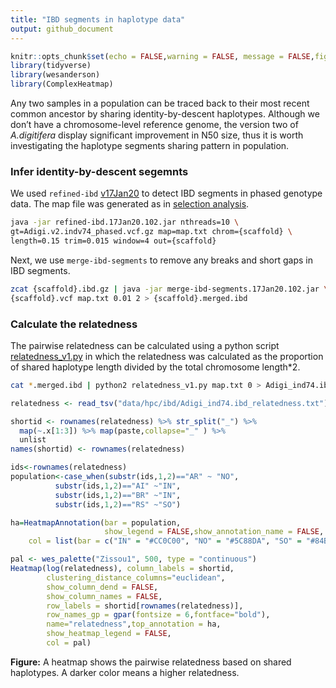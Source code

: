 ```yaml
---
title: "IBD segments in haplotype data"
output: github_document
---
```


```r
knitr::opts_chunk$set(echo = FALSE,warning = FALSE, message = FALSE,fig.retina = 2)
library(tidyverse)
library(wesanderson)
library(ComplexHeatmap)
```

Any two samples in a population can be traced back to their most recent common ancestor by sharing identity-by-descent haplotypes. Although we don't have a chromosome-level reference genome, the version two of *A.digitifera* display significant improvement in N50 size, thus it is worth investigating the haplotype segments sharing pattern in population.

### Infer identity-by-descent segemnts
We used `refined-ibd` [v17Jan20](https://faculty.washington.edu/browning/refined-ibd.html) to detect IBD segments in phased genotype data. The map file was generated as in [selection analysis](06.selection_analysis.md).

```bash
java -jar refined-ibd.17Jan20.102.jar nthreads=10 \
gt=Adigi.v2.indv74_phased.vcf.gz map=map.txt chrom={scaffold} \
length=0.15 trim=0.015 window=4 out={scaffold}
```

Next, we use `merge-ibd-segments` to remove any breaks and short gaps in IBD segments.
```bash
zcat {scaffold}.ibd.gz | java -jar merge-ibd-segments.17Jan20.102.jar \
{scaffold}.vcf map.txt 0.01 2 > {scaffold}.merged.ibd
```
### Calculate the relatedness
The pairwise relatedness can be calculated using a python script [relatedness_v1.py](http://faculty.washington.edu/sguy/ibd_relatedness.html) in which the relatedness was calculated as the proportion of shared haplotype length divided by the total chromosome length*2.
```bash
cat *.merged.ibd | python2 relatedness_v1.py map.txt 0 > Adigi_ind74.ibd_relatedness.txt
```

```r
relatedness <- read_tsv("data/hpc/ibd/Adigi_ind74.ibd_relatedness.txt") %>% column_to_rownames("ID") %>% as.matrix()

shortid <- rownames(relatedness) %>% str_split("_") %>% 
  map(~.x[1:3]) %>% map(paste,collapse="_" ) %>% 
  unlist
names(shortid) <- rownames(relatedness)

ids<-rownames(relatedness) 
population<-case_when(substr(ids,1,2)=="AR" ~ "NO",
          substr(ids,1,2)=="AI" ~"IN",
          substr(ids,1,2)=="BR" ~"IN",
          substr(ids,1,2)=="RS" ~"SO")

ha=HeatmapAnnotation(bar = population,
                     show_legend = FALSE,show_annotation_name = FALSE,
    col = list(bar = c("IN" = "#CC0C00", "NO" = "#5C88DA", "SO" = "#84BD00")))

pal <- wes_palette("Zissou1", 500, type = "continuous")
Heatmap(log(relatedness), column_labels = shortid,
        clustering_distance_columns="euclidean",
        show_column_dend = FALSE,
        show_column_names = FALSE,
        row_labels = shortid[rownames(relatedness)],
        row_names_gp = gpar(fontsize = 6,fontface="bold"),
        name="relatedness",top_annotation = ha,
        show_heatmap_legend = FALSE,
        col = pal)

```

**Figure:** A heatmap shows the pairwise relatedness based on shared haplotypes. A darker color means a higher relatedness.


